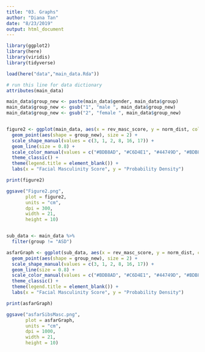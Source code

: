 ```yaml
---
title: "03. Graphs"
author: "Diana Tan"
date: "8/23/2019"
output: html_document
---
```


```r
library(ggplot2)
library(here)
library(viridis)
library(tidyverse)
```

```r

load(here("data","main_data.Rda"))

# run this line for data dictionary 
attributes(main_data)

```


```r
main_data$group_new <- paste(main_data$gender, main_data$group)
main_data$group_new <- gsub("1", "male ", main_data$group_new)
main_data$group_new <- gsub("2", "female ", main_data$group_new)


figure2 <- ggplot(main_data, aes(x = rev_masc_score, y = norm_dist, color = group_new)) +
  geom_point(aes(shape = group_new), size = 2) +
  scale_shape_manual(values = c(3, 1, 2, 8, 16, 17)) +
  geom_line(size = 0.8) +
  scale_color_manual(values = c("#BDB8AD", "#C6D4E1", "#44749D", "#BDB8AD", "#C6D4E1", "#44749D")) +
  theme_classic() +
  theme(legend.title = element_blank()) +
  labs(x = "Facial Masculinity Score", y = "Probability Density")

print(figure2)

ggsave("Figure2.png", 
       plot = figure2,
       units = "cm",
       dpi = 300,
       width = 21,
       height = 10)


sub_data <- main_data %>%
  filter(group != "ASD")

asfarGraph <- ggplot(sub_data, aes(x = rev_masc_score, y = norm_dist, color = group_new)) +
  geom_point(aes(shape = group_new), size = 2) +
  scale_shape_manual(values = c(3, 1, 2, 8, 16, 17)) +
  geom_line(size = 0.8) +
  scale_color_manual(values = c("#BDB8AD", "#C6D4E1", "#44749D", "#BDB8AD", "#C6D4E1", "#44749D")) +
  theme_classic() +
  theme(legend.title = element_blank()) +
  labs(x = "Facial Masculinity Score", y = "Probability Density")

print(asfarGraph)

ggsave("asfarSibsMasc.png", 
       plot = asfarGraph,
       units = "cm",
       dpi = 1000,
       width = 21,
       height = 10)

```

